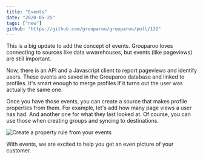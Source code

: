 ```yaml
---
title: "Events"
date: "2020-05-25"
tags: ["new"]
github: "https://github.com/grouparoo/grouparoo/pull/132"
---
```


This is a big update to add the concept of events. Grouparoo loves connecting to sources like data wwarehouses, but events (like pageviews) are still important.

Now, there is an API and a Javascript client to report pageviews and identify users. These events are saved in the Grouparoo database and linked to profiles. It's smart enough to merge profiles if it turns out the user was actually the same one.

Once you have those events, you can create a source that makes profile properties from them. For example, let's add how many page views a user has had. And another one for what they last looked at. Of course, you can use those when creating groups and syncing to destinations.

<Image
  maxHeight={300}
  alt="Create a property rule from your events"
  src="releases/2020-05-25-events.png"
/>

With events, we are excited to help you get an even picture of your customer.
